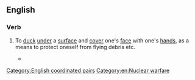 ==English==
{{wikipedia}}

===Verb===
{{en-verb|duck<> and cover<>}}

# {{lb|en|intransitive}} To [[duck]] [[under]] a [[surface]] and [[cover]] one's [[face]] with one's [[hand]]s, as a means to protect oneself from flying debris etc.
#* {{quote-song|en|author={{w|"Weird Al" Yankovic}}|title={{w|Christmas at Ground Zero}}|album={{w|Polka Party!}}|year=1986|text=It's Christmas at ground zero / Just seconds left to go / I'll '''duck and cover''' / With my Yuletide lover / Underneath the mistletoe}}

[[Category:English coordinated pairs]]
[[Category:en:Nuclear warfare]]